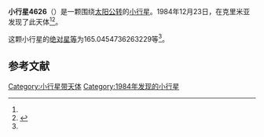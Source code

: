 {{Infobox planet
| bgcolour = #FFFFC0
| name = 4626 Plisetskaya
| symbol = 
| image = 
| caption = 
| discovery = yes
| discovery_ref = 
| discoverer = {{link-en|柳德米拉·卡拉季奇|Lyudmila Karachkina}}
| discovery_site = [[克里米亚|克里米亚]] 
| discovered = 1984年12月23日
| designations = yes
| mp_name = 
| named_after = 
| alt_names = 1984 YU1/ 1987 TB1 / 1989 EA1
| mp_category = [[主带小行星|主带小行星]]
| orbit_ref = <ref name="a">[http://ssd.jpl.nasa.gov/sbdb.cgi?sstr=4626 4626 Plisetskaya] {{Wayback|url=http://ssd.jpl.nasa.gov/sbdb.cgi?sstr=4626 |date=20201124010012 }}，小行星數據庫瀏覽器（JPL Small-Body Database Browser）－[[美国国家航空航天局|美国国家航空航天局]]喷气推进实验室</ref>
| epoch = 2456400.5 (2013年4月18日更新)
| aphelion = {{convert|2.456323937745116|AU|km|3|abbr=on|lk=out}}
| perihelion = {{convert|2.087767301663759|AU|km|3|abbr=on}}
| semimajor = {{convert|2.272045619704437|AU|km|3|abbr=on}}
| eccentricity = 0.081106786
| period = 1250.904047 [[日|日]]<br />3.42[[儒略年|儒略年]]
| avg_speed = 
| inclination = 2.821332052781532
| asc_node = 19.7093506642157
| mean_anomaly = 
| arg_peri = 165.0454736263229
| satellites = 
| physical_characteristics = yes
| dimensions = 
| mass = 
| density = 
| surface_grav = 
| escape_velocity = 
| sidereal_day = 
| axial_tilt = 
| pole_ecliptic_lat = 
| pole_ecliptic_lon = 
| albedo = 
| temperatures= 
| temp_name1 = 
| mean_temp_1 = 
| max_temp_1 = 
| temp_name2 = 
| max_temp_2 = 
| spectral_type = 
| abs_magnitude = 165.0454736263229
}}

'''小行星4626'''（{{lang-en|4626 Plisetskaya}}）是一颗围绕[[太阳|太阳]][[公转|公转]]的[[小行星|小行星]]。1984年12月23日，{{link-en|柳德米拉·卡拉季奇|Lyudmila Karachkina}}在克里米亚发现了此天体<ref name="a" /><ref>{{cite news|title=小行星列表|url=http://cfa-www.harvard.edu/iau/lists/NumberedMPs.txt|accessdate=2013-07-08|newspaper=哈佛大学|archive-date=2008-05-17|archive-url=https://web.archive.org/web/20080517010638/http://cfa-www.harvard.edu/iau/lists/NumberedMPs.txt|dead-url=no}}</ref>。

这颗小行星的[[绝对星等|绝对星等]]为165.0454736263229等<ref name="a" />。

==参考文献==
{{reflist}}
{{Minor Planet Number|[[小行星4625|小行星4625]]|[[小行星4627|小行星4627]]}}

{{小天体}}

[[Category:小行星带天体|Category:小行星带天体]]
[[Category:1984年发现的小行星|Category:1984年发现的小行星]]

{{asteroid-stub}}